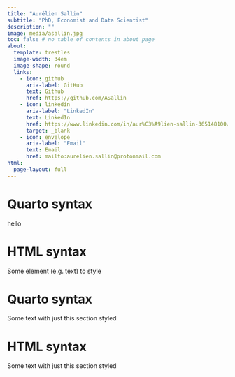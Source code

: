 ```yaml
---
title: "Aurélien Sallin"
subtitle: "PhD, Economist and Data Scientist"
description: ""
image: media/asallin.jpg
toc: false # no table of contents in about page
about:
  template: trestles
  image-width: 34em
  image-shape: round
  links:
    - icon: github
      aria-label: GitHub
      text: Github
      href: https://github.com/ASallin
    - icon: linkedin
      aria-label: "LinkedIn"
      text: LinkedIn
      href: https://www.linkedin.com/in/aur%C3%A9lien-sallin-365148100/
      target: _blank
    - icon: envelope 
      aria-label: "Email"
      text: Email
      href: mailto:aurelien.sallin@protonmail.com
html:
  page-layout: full
---
```


# Quarto syntax

::: my-selector
hello
:::

# HTML syntax

::: my-selector
Some element (e.g. text) to style
:::

# Quarto syntax

Some text with just [this section]{.my-selector} styled

# HTML syntax

<p>Some text with just [this section]{.my-selector} styled</p>
